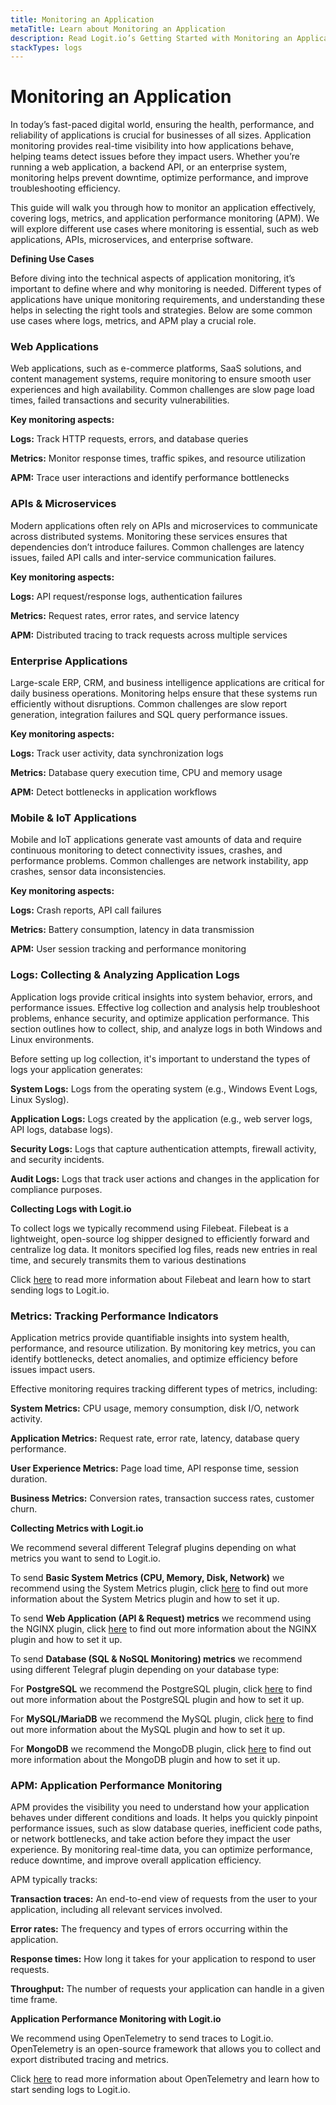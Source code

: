 ```yaml
---
title: Monitoring an Application
metaTitle: Learn about Monitoring an Application
description: Read Logit.io’s Getting Started with Monitoring an Application article and learn how to monitor an application effectively
stackTypes: logs
---
```


# Monitoring an Application

In today’s fast-paced digital world, ensuring the health, performance, and reliability of applications is crucial for businesses of all sizes. 
Application monitoring provides real-time visibility into how applications behave, helping teams detect issues before they impact users. 
Whether you’re running a web application, a backend API, or an enterprise system, monitoring helps prevent downtime, optimize performance, 
and improve troubleshooting efficiency.

This guide will walk you through how to monitor an application effectively, covering logs, metrics, and application performance monitoring (APM). 
We will explore different use cases where monitoring is essential, such as web applications, APIs, microservices, and enterprise software.

**Defining Use Cases**

Before diving into the technical aspects of application monitoring, it’s important to define where and why monitoring is needed. Different types 
of applications have unique monitoring requirements, and understanding these helps in selecting the right tools and strategies. Below are some 
common use cases where logs, metrics, and APM play a crucial role.

### Web Applications

Web applications, such as e-commerce platforms, SaaS solutions, and content management systems, require monitoring to ensure smooth user 
experiences and high availability. Common challenges are slow page load times, failed transactions and security vulnerabilities.

**Key monitoring aspects:**

**Logs:** Track HTTP requests, errors, and database queries

**Metrics:** Monitor response times, traffic spikes, and resource utilization

**APM:** Trace user interactions and identify performance bottlenecks

### APIs & Microservices

Modern applications often rely on APIs and microservices to communicate across distributed systems. Monitoring these services ensures that 
dependencies don’t introduce failures. Common challenges are latency issues, failed API calls and inter-service communication failures.
 
**Key monitoring aspects:**

**Logs:** API request/response logs, authentication failures

**Metrics:** Request rates, error rates, and service latency

**APM:** Distributed tracing to track requests across multiple services

### Enterprise Applications

Large-scale ERP, CRM, and business intelligence applications are critical for daily business operations. Monitoring helps ensure that these 
systems run efficiently without disruptions. Common challenges are slow report generation, integration failures and SQL query performance issues.

**Key monitoring aspects:**

**Logs:** Track user activity, data synchronization logs

**Metrics:** Database query execution time, CPU and memory usage

**APM:** Detect bottlenecks in application workflows

### Mobile & IoT Applications

Mobile and IoT applications generate vast amounts of data and require continuous monitoring to detect connectivity issues, crashes, and performance 
problems. Common challenges are network instability, app crashes, sensor data inconsistencies.

**Key monitoring aspects:**

**Logs:** Crash reports, API call failures

**Metrics:** Battery consumption, latency in data transmission

**APM:** User session tracking and performance monitoring

### Logs: Collecting & Analyzing Application Logs

Application logs provide critical insights into system behavior, errors, and performance issues. Effective log collection and analysis help 
troubleshoot problems, enhance security, and optimize application performance. This section outlines how to collect, ship, and analyze logs in both 
Windows and Linux environments.

Before setting up log collection, it's important to understand the types of logs your application generates:

**System Logs:** Logs from the operating system (e.g., Windows Event Logs, Linux Syslog).

**Application Logs:** Logs created by the application (e.g., web server logs, API logs, database logs).

**Security Logs:** Logs that capture authentication attempts, firewall activity, and security incidents.

**Audit Logs:** Logs that track user actions and changes in the application for compliance purposes.

**Collecting Logs with Logit.io**

To collect logs we typically recommend using Filebeat. Filebeat is a lightweight, open-source log shipper designed to efficiently forward and centralize 
log data. It monitors specified log files, reads new entries in real time, and securely transmits them to various destinations

Click [here](getting-started-with-filebeat/) to read more information about Filebeat and learn how to start sending logs to Logit.io.

### Metrics: Tracking Performance Indicators

Application metrics provide quantifiable insights into system health, performance, and resource utilization. By monitoring key metrics, you can identify 
bottlenecks, detect anomalies, and optimize efficiency before issues impact users.

Effective monitoring requires tracking different types of metrics, including:

**System Metrics:** CPU usage, memory consumption, disk I/O, network activity.

**Application Metrics:** Request rate, error rate, latency, database query performance.

**User Experience Metrics:** Page load time, API response time, session duration.

**Business Metrics:** Conversion rates, transaction success rates, customer churn.

**Collecting Metrics with Logit.io**

We recommend several different Telegraf plugins depending on what metrics you want to send to Logit.io.

To send **Basic System Metrics (CPU, Memory, Disk, Network)** we recommend using the System Metrics plugin, click 
[here](../integrations/system-metrics/) to find out more information about the System Metrics plugin and how to set it up.

To send **Web Application (API & Request) metrics** we recommend using the NGINX plugin, click [here](../integrations/nginx/#metrics) 
to find out more information about the NGINX plugin and how to set it up.

To send **Database (SQL & NoSQL Monitoring) metrics** we recommend using different Telegraf plugin depending on your database type:

For **PostgreSQL** we recommend the PostgreSQL plugin, click [here](../integrations/postgresql/#metrics) to find out more information 
about the PostgreSQL plugin and how to set it up.

For **MySQL/MariaDB** we recommend the MySQL plugin, click [here](../integrations/mysql/#metrics) to find out more information about 
the MySQL plugin and how to set it up.

For **MongoDB** we recommend the MongoDB plugin, click [here](../integrations/mongodb/#metrics) to find out more information about the 
MongoDB plugin and how to set it up.

### APM: Application Performance Monitoring

APM provides the visibility you need to understand how your application behaves under different conditions and loads. It helps you quickly 
pinpoint performance issues, such as slow database queries, inefficient code paths, or network bottlenecks, and take action before they 
impact the user experience. By monitoring real-time data, you can optimize performance, reduce downtime, and improve overall application 
efficiency.

APM typically tracks:

**Transaction traces:** An end-to-end view of requests from the user to your application, including all relevant services involved.

**Error rates:** The frequency and types of errors occurring within the application.

**Response times:** How long it takes for your application to respond to user requests.

**Throughput:** The number of requests your application can handle in a given time frame.

**Application Performance Monitoring with Logit.io**

We recommend using OpenTelemetry to send traces to Logit.io. OpenTelemetry is an open-source framework that allows you to collect and export 
distributed tracing and metrics.

Click [here](getting-started-with-opentelemetry/) to read more information about OpenTelemetry and learn how to start sending logs to Logit.io.




